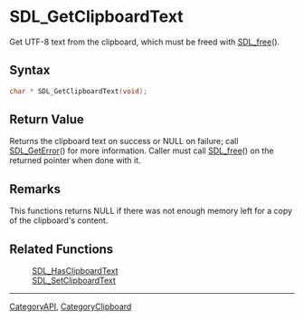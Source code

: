 = SDL_GetClipboardText =

Get UTF-8 text from the clipboard, which must be freed with [[SDL_free]]().

== Syntax ==

<syntaxhighlight lang='c'>
char * SDL_GetClipboardText(void);
</syntaxhighlight>

== Return Value ==

Returns the clipboard text on success or NULL on failure; call
[[SDL_GetError]]() for more information. Caller must call [[SDL_free]]() on
the returned pointer when done with it.

== Remarks ==

This functions returns NULL if there was not enough memory left for a copy
of the clipboard's content.

== Related Functions ==

:[[SDL_HasClipboardText]]
:[[SDL_SetClipboardText]]

----
[[CategoryAPI]], [[CategoryClipboard]]


